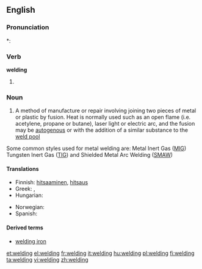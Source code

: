 ==English==
{{wikipedia}}

===Pronunciation===
*: {{rhymes|ɛldɪŋ}}

===Verb===
'''welding'''

# {{present participle of|[[weld]]}}

===Noun===
{{en-noun}}

# A method of manufacture or repair involving joining two pieces of metal or plastic by fusion. Heat is normally used such as an open flame (i.e. acetylene, propane or butane), laser light or electric arc, and the fusion may be [[autogenous]] or with the addition of a similar substance to the [[weld pool]]
Some common styles used for metal welding are:
Metal Inert Gas ([[MIG]])
Tungsten Inert Gas ([[TIG]]) and
Shielded Metal Arc Welding ([[SMAW]])
{{rfc|rel terms, defs}}

====Translations====
{{trans-top|method involving joining}}
* Finnish: [[hitsaaminen]], [[hitsaus]]
* Greek: {{t+|el|οξυγονοκόλληση|f}}, {{t+|el|ηλεκτροσυγκόλληση|f}}
* Hungarian: {{t+|hu|hegesztés}}
{{trans-mid}}
* Norwegian: {{t|no|sveising|m}}
* Spanish: {{t-|es|soldadura}}
{{trans-bottom}}

====Derived terms====
* [[welding iron]]

[[et:welding]]
[[el:welding]]
[[fr:welding]]
[[it:welding]]
[[hu:welding]]
[[pl:welding]]
[[fi:welding]]
[[ta:welding]]
[[vi:welding]]
[[zh:welding]]